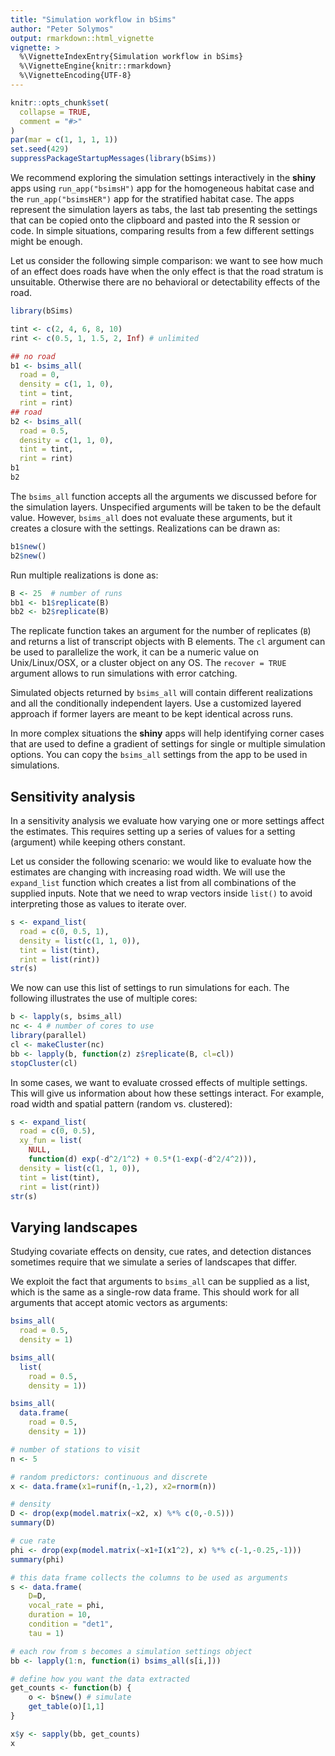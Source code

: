 ```yaml
---
title: "Simulation workflow in bSims"
author: "Peter Solymos"
output: rmarkdown::html_vignette
vignette: >
  %\VignetteIndexEntry{Simulation workflow in bSims}
  %\VignetteEngine{knitr::rmarkdown}
  %\VignetteEncoding{UTF-8}
---
```


```r
knitr::opts_chunk$set(
  collapse = TRUE,
  comment = "#>"
)
par(mar = c(1, 1, 1, 1))
set.seed(429)
suppressPackageStartupMessages(library(bSims))
```

We recommend exploring the simulation settings 
interactively in the **shiny** apps
using `run_app("bsimsH")` app for the homogeneous habitat case and
the `run_app("bsimsHER")` app for the stratified habitat case.
The apps represent the simulation layers as tabs,
the last tab presenting the settings that can be copied onto the 
clipboard and pasted into the R session or code.
In simple situations, comparing results from a few different settings
might be enough.

Let us consider the following simple comparison: we want to
see how much of an effect does roads have when the only 
effect is that the road stratum is unsuitable. Otherwise there
are no behavioral or detectability effects of the road.

```r
library(bSims)

tint <- c(2, 4, 6, 8, 10)
rint <- c(0.5, 1, 1.5, 2, Inf) # unlimited

## no road
b1 <- bsims_all(
  road = 0,
  density = c(1, 1, 0),
  tint = tint,
  rint = rint)
## road
b2 <- bsims_all(
  road = 0.5,
  density = c(1, 1, 0),
  tint = tint,
  rint = rint)
b1
b2
```

The `bsims_all` function accepts all the arguments we discussed
before for the simulation layers. Unspecified arguments
will be taken to be the default value.
However, `bsims_all` does not evaluate these arguments,
but it creates a closure with the settings.
Realizations can be drawn as:

```r
b1$new()
b2$new()
```

Run multiple realizations is done as:

```r
B <- 25  # number of runs
bb1 <- b1$replicate(B)
bb2 <- b2$replicate(B)
```

The replicate function takes an argument for the
number of replicates (`B`) and returns a list of transcript objects
with B elements.
The `cl` argument can be used to parallelize the work,
it can be a numeric value on Unix/Linux/OSX, or a cluster object on any OS.
The `recover = TRUE` argument allows to run simulations with error
catching.

Simulated objects returned by `bsims_all` will contain different 
realizations and all the conditionally independent layers. 
Use a customized layered approach if former layers are meant to be kept 
identical across runs.

In more complex situations the **shiny** apps will help identifying
corner cases that are used to define a gradient of settings
for single or multiple simulation options.
You can copy the `bsims_all` settings from the app to be used in simulations.

## Sensitivity analysis

In a sensitivity analysis we evaluate how varying one or more settings
affect the estimates. This requires setting up a series of values for
a setting (argument) while keeping others constant.

Let us consider the following scenario:
we would like to evaluate how the estimates are changing with
increasing road width. We will use the `expand_list` function
which creates a list from all combinations of the supplied inputs.
Note that we need to wrap vectors inside `list()` to avoid
interpreting those as values to iterate over.

```r
s <- expand_list(
  road = c(0, 0.5, 1),
  density = list(c(1, 1, 0)),
  tint = list(tint),
  rint = list(rint))
str(s)
```

We now can use this list of settings to run simulations for each.
The following illustrates the use of multiple cores:

```r
b <- lapply(s, bsims_all)
nc <- 4 # number of cores to use
library(parallel)
cl <- makeCluster(nc)
bb <- lapply(b, function(z) z$replicate(B, cl=cl))
stopCluster(cl)
```

In some cases, we want to evaluate crossed effects of multiple
settings. This will give us information about how these settings interact.
For example, road width and spatial pattern (random vs. clustered):

```r
s <- expand_list(
  road = c(0, 0.5),
  xy_fun = list(
    NULL,
    function(d) exp(-d^2/1^2) + 0.5*(1-exp(-d^2/4^2))),
  density = list(c(1, 1, 0)),
  tint = list(tint),
  rint = list(rint))
str(s)
```

## Varying landscapes

Studying covariate effects on density, cue rates, and detection distances sometimes require
that we simulate a series of landscapes that differ.

We exploit the fact that arguments to `bsims_all` can be supplied as a list,
which is the same as a single-row data frame. This should work for all arguments
that accept atomic vectors as arguments:

```r
bsims_all(
  road = 0.5,
  density = 1)

bsims_all(
  list(
    road = 0.5,
    density = 1))

bsims_all(
  data.frame(
    road = 0.5,
    density = 1))
```

```r
# number of stations to visit
n <- 5

# random predictors: continuous and discrete
x <- data.frame(x1=runif(n,-1,2), x2=rnorm(n))

# density
D <- drop(exp(model.matrix(~x2, x) %*% c(0,-0.5)))
summary(D)

# cue rate
phi <- drop(exp(model.matrix(~x1+I(x1^2), x) %*% c(-1,-0.25,-1)))
summary(phi)

# this data frame collects the columns to be used as arguments
s <- data.frame(
    D=D,
    vocal_rate = phi, 
    duration = 10,
    condition = "det1",
    tau = 1)

# each row from s becomes a simulation settings object
bb <- lapply(1:n, function(i) bsims_all(s[i,]))

# define how you want the data extracted
get_counts <- function(b) {
    o <- b$new() # simulate
    get_table(o)[1,1]
}

x$y <- sapply(bb, get_counts)
x
```
